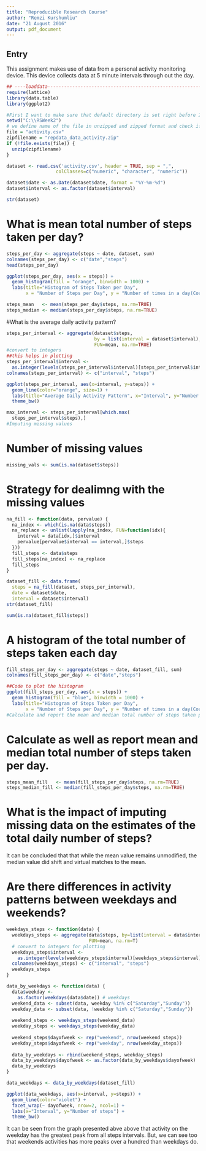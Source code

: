 ```yaml
---
title: "Reproducible Research Course"
author: "Remzi Kurshumliu"
date: "21 August 2016"
output: pdf_document
---
```

 

## Entry

This assignment makes use of data from a personal activity monitoring device. This device collects data at 5 minute intervals through out the day. 


```r

## ----loaddata------------------------------------------------------------
require(lattice) 
library(data.table)
library(ggplot2)

#First I want to make sure that default directory is set right before I start with the work
setwd("C:\\RSWeek2")
# we define name of the file in unzipped and zipped format and check if unzipped format exists. If not, we unzip it'
file = "activity.csv"
zipfilename = "repdata_data_activity.zip"
if (!file.exists(file)) {
  unzip(zipfilename)
}

dataset <- read.csv('activity.csv', header = TRUE, sep = ",",
                  colClasses=c("numeric", "character", "numeric"))

dataset$date <- as.Date(dataset$date, format = "%Y-%m-%d")
dataset$interval <- as.factor(dataset$interval)

str(dataset)
```

# What is mean total number of steps taken per day?
```r
steps_per_day <- aggregate(steps ~ date, dataset, sum)
colnames(steps_per_day) <- c("date","steps")
head(steps_per_day)

ggplot(steps_per_day, aes(x = steps)) + 
  geom_histogram(fill = "orange", binwidth = 1000) + 
  labs(title="Histogram of Steps Taken per Day", 
       x = "Number of Steps per Day", y = "Number of times in a day(Count)") + theme_bw() 

steps_mean   <- mean(steps_per_day$steps, na.rm=TRUE)
steps_median <- median(steps_per_day$steps, na.rm=TRUE)

```

#What is the average daily activity pattern?

```r
steps_per_interval <- aggregate(dataset$steps, 
                                by = list(interval = dataset$interval),
                                FUN=mean, na.rm=TRUE)
#convert to integers
##this helps in plotting
steps_per_interval$interval <- 
  as.integer(levels(steps_per_interval$interval)[steps_per_interval$interval])
colnames(steps_per_interval) <- c("interval", "steps")

ggplot(steps_per_interval, aes(x=interval, y=steps)) +   
  geom_line(color="orange", size=1) +  
  labs(title="Average Daily Activity Pattern", x="Interval", y="Number of steps") +  
  theme_bw()

max_interval <- steps_per_interval[which.max(  
  steps_per_interval$steps),]
#Imputing missing values
```
# Number of missing values
```r
missing_vals <- sum(is.na(dataset$steps))

```
# Strategy for dealimng with the missing values
```r

na_fill <- function(data, pervalue) {
  na_index <- which(is.na(data$steps))
  na_replace <- unlist(lapply(na_index, FUN=function(idx){
    interval = data[idx,]$interval
    pervalue[pervalue$interval == interval,]$steps
  }))
  fill_steps <- data$steps
  fill_steps[na_index] <- na_replace
  fill_steps
}

dataset_fill <- data.frame(  
  steps = na_fill(dataset, steps_per_interval),  
  date = dataset$date,  
  interval = dataset$interval)
str(dataset_fill)

sum(is.na(dataset_fill$steps))
```

# A histogram of the total number of steps taken each day
```r
fill_steps_per_day <- aggregate(steps ~ date, dataset_fill, sum)
colnames(fill_steps_per_day) <- c("date","steps")

##Code to plot the histogram
ggplot(fill_steps_per_day, aes(x = steps)) + 
  geom_histogram(fill = "blue", binwidth = 1000) + 
  labs(title="Histogram of Steps Taken per Day", 
       x = "Number of Steps per Day", y = "Number of times in a day(Count)") + theme_bw() 
#Calculate and report the mean and median total number of steps taken per day.

```
# Calculate as well as report  mean and median total number of steps taken per day.
``` r
steps_mean_fill   <- mean(fill_steps_per_day$steps, na.rm=TRUE)
steps_median_fill <- median(fill_steps_per_day$steps, na.rm=TRUE)
```

# What is the impact of imputing missing data on the estimates of the total daily number of steps?
It can be concluded that  that while the mean value remains unmodified, the median value did shift and virtual matches to the mean.
 
# Are there differences in activity patterns between weekdays and weekends?
```r
weekdays_steps <- function(data) {
  weekdays_steps <- aggregate(data$steps, by=list(interval = data$interval),
                              FUN=mean, na.rm=T)
  # convert to integers for plotting
  weekdays_steps$interval <- 
    as.integer(levels(weekdays_steps$interval)[weekdays_steps$interval])
  colnames(weekdays_steps) <- c("interval", "steps")
  weekdays_steps
}

data_by_weekdays <- function(data) {
  data$weekday <- 
    as.factor(weekdays(data$date)) # weekdays
  weekend_data <- subset(data, weekday %in% c("Saturday","Sunday"))
  weekday_data <- subset(data, !weekday %in% c("Saturday","Sunday"))
  
  weekend_steps <- weekdays_steps(weekend_data)
  weekday_steps <- weekdays_steps(weekday_data)
  
  weekend_steps$dayofweek <- rep("weekend", nrow(weekend_steps))
  weekday_steps$dayofweek <- rep("weekday", nrow(weekday_steps))
  
  data_by_weekdays <- rbind(weekend_steps, weekday_steps)
  data_by_weekdays$dayofweek <- as.factor(data_by_weekdays$dayofweek)
  data_by_weekdays
}

data_weekdays <- data_by_weekdays(dataset_fill)

ggplot(data_weekdays, aes(x=interval, y=steps)) + 
  geom_line(color="violet") + 
  facet_wrap(~ dayofweek, nrow=2, ncol=1) +
  labs(x="Interval", y="Number of steps") +
  theme_bw()

```
It can be seen from the graph presented abve  above that activity on the weekday has the greatest peak from all steps intervals. But, we can see too that weekends activities has more peaks over a hundred than weekdays do. 